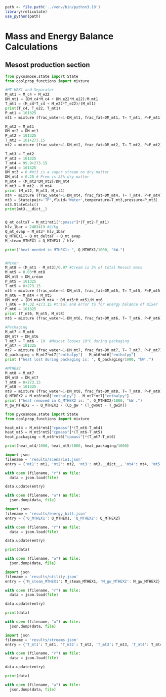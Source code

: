 ```r
path <- file.path('../venv/bin/python3.10')
library(reticulate)
use_python(path)
```


# Mass and Energy Balance Calculations

## Mesost production section

```python
from pyxosmose.state import State
from coolprop_functions import mixture

#MT-HEX1 and Separator
M_mt1 = M_c4 + M_e22
DM_mt1 = (DM_c4*M_c4 + DM_e22*M_e22)/M_mt1
T_mt1 = (M_c4*T_c4 + M_e22*T_e22)/(M_mt1)
print(T_c4, T_e22, T_mt1)
P_mt1 = 101325
mt1 = mixture (frac_water=1-DM_mt1, frac_fat=DM_mt1, T= T_mt1, P=P_mt1)

M_mt2 = M_mt1
DM_mt2 = DM_mt1
P_mt2 = 101325
T_mt2 = 101+273.15
mt2 = mixture (frac_water=1-DM_mt2, frac_fat=DM_mt2, T= T_mt2, P=P_mt2)

T_mt3 = T_mt2
P_mt3 = 101325
T_mt4 = 99.9+273.15
P_mt4 = 101325
DM_mt3 = 0 #mt3 is a vapor stream no dry matter 
DM_mt4 = 0.25 # Prem is 25% dry matter
M_mt4 = (M_mt2*DM_mt2)/DM_mt4
M_mt3 = M_mt2 - M_mt4
print (M_mt2, M_mt3, M_mt4)
mt4 = mixture (frac_water=1-DM_mt4, frac_fat=DM_mt4, T= T_mt4, P=P_mt4)
mt3 = State(pair='TP',fluid='Water',temperature=T_mt3,pressure=P_mt3)
mt3.StateCalc()
print(mt3.__dict__)


Q_mt_deltaT = M_mt1*mt1["cpmass"]*(T_mt2-T_mt1)
hlv_1bar = 2403419 #J/kg 
Q_mt_evap = M_mt3* hlv_1bar
Q_MTHEX1 = Q_mt_deltaT + Q_mt_evap
M_steam_MTHEX1 = Q_MTHEX1 / hlv

print("heat needed in MTHEX1: ", Q_MTHEX1/1000, "kW.")


#Mixer
M_mt8 = (M_mt1 - M_mt3)/0.97 #Cream is 3% of total Mesost mass
M_mt5 = 0.03*M_mt8
DM_mt5 = DM_cream
P_mt5 = 101325
T_mt5 = 8+273.15
mt5 = mixture (frac_water=1-DM_mt5, frac_fat=DM_mt5, T= T_mt5, P=P_mt5)
M_mt6 = M_mt4 + M_mt5
DM_mt6 = (DM_mt4*M_mt4 + DM_mt5*M_mt5)/M_mt6
T_mt6 = 97.32 +273.15 #trial and error to for energy balance of mixer
P_mt6 = 101325
print (T_mt6, M_mt5, M_mt8)
mt6 = mixture (frac_water=1-DM_mt6, frac_fat=DM_mt6, T= T_mt6, P=P_mt6)

#Packaging
M_mt7 = M_mt6
DM_mt7 = DM_mt6
T_mt7 = T_mt6 - 10  #Mesost looses 10°C during packaging
P_mt7 = 101325
mt7 = mixture (frac_water=1-DM_mt7, frac_fat=DM_mt7, T= T_mt7, P=P_mt7)
Q_packaging = M_mt7*mt7["enthalpy"] - M_mt6*mt6["enthalpy"]
print ("heat lost during packaging is: ", Q_packaging/1000, "kW .")

#MTHEX2
M_mt8 = M_mt7
DM_mt8 = DM_mt7
T_mt8 = 8+273.15
P_mt8 = 101325
mt8 = mixture (frac_water=1-DM_mt8, frac_fat=DM_mt8, T= T_mt8, P=P_mt8)
Q_MTHEX2 = M_mt8*mt8["enthalpy"] - M_mt7*mt7["enthalpy"]
print ("heat removed in Q_MTHEX2 is: ", Q_MTHEX2/1000, "kW .")
M_gw_MTHEX2 = - Q_MTHEX2 / (Cp_gw * (T_gwout - T_gwin))

```

```python
from pyxosmose.state import State
from coolprop_functions import mixture

heat_mt4 = M_mt4*mt4["cpmass"]*(T_mt6-T_mt4)
heat_mt5 = M_mt5*mt5["cpmass"]*(T_mt6-T_mt5)
heat_packaging = M_mt6*mt6["cpmass"]*(T_mt7-T_mt6)

print(heat_mt4/1000, heat_mt5/1000, heat_packaging/1000)
```



```python
import json
filename = 'results/scenario1.json'
entry = {'mt1': mt1, 'mt2': mt2, 'mt3': mt3.__dict__, 'mt4': mt4, 'mt5': mt5, 'mt6': mt6, 'mt7': mt7, 'mt8': mt8}

with open (filename, "r") as file:
  data = json.load(file)

data.update(entry)

with open (filename, "w") as file:
  json.dump(data, file)
```

```python
import json
filename = 'results/energy_bill.json'
entry = {'Q_MTHEX1': Q_MTHEX1, 'Q_MTHEX2': Q_MTHEX2}

with open (filename, "r") as file:
  data = json.load(file)

data.update(entry)

print(data)

with open (filename, "w") as file:
  json.dump(data, file)
```

```python
import json
filename = 'results/utility.json'
entry = {'M_steam_MTHEX1': M_steam_MTHEX1, 'M_gw_MTHEX2': M_gw_MTHEX2}

with open (filename, "r") as file:
  data = json.load(file)

data.update(entry)

print(data)

with open (filename, "w") as file:
  json.dump(data, file)
```

```python
import json
filename = 'results/streams.json'
entry = {'T_mt1': T_mt1, 'T_mt2': T_mt2, 'T_mt3': T_mt3, 'T_mt4': T_mt4, 'T_mt5': T_mt5, 'T_mt6': T_mt6, 'T_mt7': T_mt7, 'T_mt8': T_mt8,'P_mt1': P_mt1, 'P_mt2': P_mt2, 'P_mt3': P_mt3, 'P_mt4': P_mt4, 'P_mt5': P_mt5, 'P_mt6': P_mt6, 'P_mt7': P_mt7, 'P_mt8': P_mt8, 'M_mt1': M_mt1, 'M_mt2': M_mt2, 'M_mt3': M_mt3, 'M_mt4': M_mt4, 'M_mt5': M_mt5, 'M_mt6': M_mt6, 'M_mt7': M_mt7, 'M_mt8': M_mt8 }

with open (filename, "r") as file:
  data = json.load(file)

data.update(entry)

print(data)

with open (filename, "w") as file:
  json.dump(data, file)
```